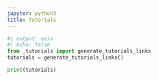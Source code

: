 ```yaml
---
jupyter: python3
title: Tutorials
---
```


```python
#| output: asis
#| echo: false
from _tutorials import generate_tutorials_links
tutorials = generate_tutorials_links()

print(tutorials)
```
